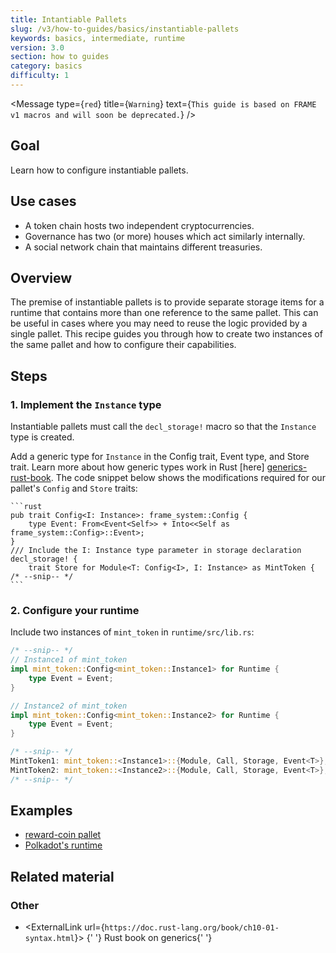 ```yaml
---
title: Intantiable Pallets
slug: /v3/how-to-guides/basics/instantiable-pallets
keywords: basics, intermediate, runtime
version: 3.0 
section: how to guides
category: basics
difficulty: 1
---
```


<Message
  type={`red`}
  title={`Warning`}
  text={`This guide is based on FRAME v1 macros and will soon be deprecated.`}
/>

## Goal

Learn how to configure instantiable pallets.

## Use cases

- A token chain hosts two independent cryptocurrencies.
- Governance has two (or more) houses which act similarly internally.
- A social network chain that maintains different treasuries.

## Overview

The premise of instantiable pallets is to provide separate storage items for a runtime that contains more than one
reference to the same pallet. This can be useful in cases where you may need to reuse the logic provided by a single
pallet. This recipe guides you through how to create two instances of the same pallet and how to configure their
capabilities.

## Steps

### 1. Implement the `Instance` type

Instantiable pallets must call the `decl_storage!` macro so that the `Instance` type is created.

Add a generic type for `Instance` in the Config trait, Event type, and Store trait. Learn more about how generic types work in Rust [here] [generics-rust-book]. The code snippet below shows the modifications required for our pallet's `Config` and `Store` traits:

    ```rust
    pub trait Config<I: Instance>: frame_system::Config {
    	type Event: From<Event<Self>> + Into<<Self as frame_system::Config>::Event>;
    }
    /// Include the I: Instance type parameter in storage declaration
    decl_storage! {
    	trait Store for Module<T: Config<I>, I: Instance> as MintToken {
    /* --snip-- */
    ```

### 2. Configure your runtime

Include two instances of `mint_token` in `runtime/src/lib.rs`:

```rust
/* --snip-- */
// Instance1 of mint_token
impl mint_token::Config<mint_token::Instance1> for Runtime {
	type Event = Event;
}

// Instance2 of mint_token
impl mint_token::Config<mint_token::Instance2> for Runtime {
	type Event = Event;
}

/* --snip-- */
MintToken1: mint_token::<Instance1>::{Module, Call, Storage, Event<T>},
MintToken2: mint_token::<Instance2>::{Module, Call, Storage, Event<T>},
/* --snip-- */
```

## Examples

- [reward-coin pallet](/../examples/template-node/pallets/reward-coin/src/lib.rs)
- [Polkadot's runtime](https://github.com/paritytech/polkadot/blob/master/runtime/polkadot/src/lib.rs#L968)

## Related material

### Other

- <ExternalLink url={`https://doc.rust-lang.org/book/ch10-01-syntax.html`}>
    {' '}
    Rust book on generics{' '}
  </ExternalLink>

[generics-rust-book]: https://doc.rust-lang.org/book/ch10-01-syntax.html
